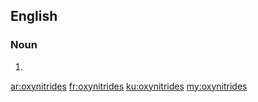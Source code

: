 ==English==

===Noun===
{{head|en|plural}}

# {{plural of|oxynitride|lang=en}}

[[ar:oxynitrides]]
[[fr:oxynitrides]]
[[ku:oxynitrides]]
[[my:oxynitrides]]